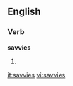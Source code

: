 ==English==

===Verb===
'''savvies'''

# {{third-person singular of|[[savvy]]}}

[[it:savvies]]
[[vi:savvies]]